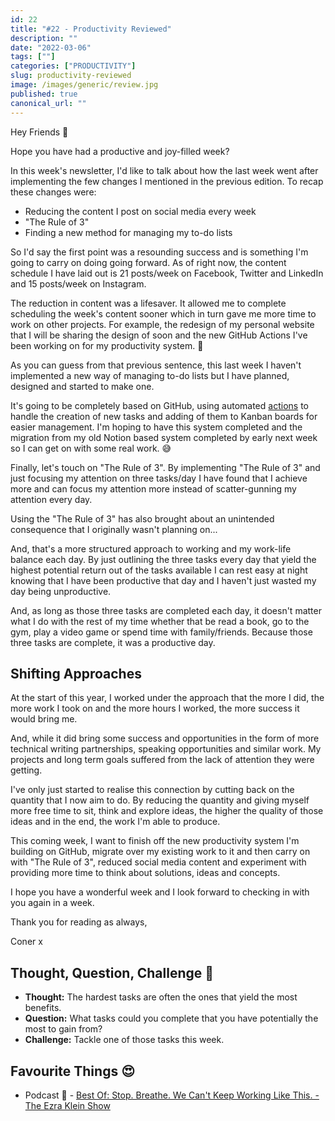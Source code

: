 ```yaml
---
id: 22
title: "#22 - Productivity Reviewed"
description: ""
date: "2022-03-06"
tags: [""]
categories: ["PRODUCTIVITY"]
slug: productivity-reviewed
image: /images/generic/review.jpg
published: true
canonical_url: ""
---
```


Hey Friends 👋

Hope you have had a productive and joy-filled week?

In this week's newsletter, I'd like to talk about how the last week went after implementing the few changes I mentioned in the previous edition. To recap these changes were:

- Reducing the content I post on social media every week
- "The Rule of 3"
- Finding a new method for managing my to-do lists

So I'd say the first point was a resounding success and is something I'm going to carry on doing going forward. As of right now, the content schedule I have laid out is 21 posts/week on Facebook, Twitter and LinkedIn and 15 posts/week on Instagram.

The reduction in content was a lifesaver. It allowed me to complete scheduling the week's content sooner which in turn gave me more time to work on other projects. For example, the redesign of my personal website that I will be sharing the design of soon and the new GitHub Actions I've been working on for my productivity system. 👀

As you can guess from that previous sentence, this last week I haven't implemented a new way of managing to-do lists but I have planned, designed and started to make one.

It's going to be completely based on GitHub, using automated [actions](https://github.com/features/actions) to handle the creation of new tasks and adding of them to Kanban boards for easier management. I'm hoping to have this system completed and the migration from my old Notion based system completed by early next week so I can get on with some real work. 😅

Finally, let's touch on "The Rule of 3". By implementing "The Rule of 3" and just focusing my attention on three tasks/day I have found that I achieve more and can focus my attention more instead of scatter-gunning my attention every day.

Using the "The Rule of 3" has also brought about an unintended consequence that I originally wasn't planning on...

And, that's a more structured approach to working and my work-life balance each day. By just outlining the three tasks every day that yield the highest potential return out of the tasks available I can rest easy at night knowing that I have been productive that day and I haven't just wasted my day being unproductive.

And, as long as those three tasks are completed each day, it doesn't matter what I do with the rest of my time whether that be read a book, go to the gym, play a video game or spend time with family/friends. Because those three tasks are complete, it was a productive day.

## Shifting Approaches

At the start of this year, I worked under the approach that the more I did, the more work I took on and the more hours I worked, the more success it would bring me.

And, while it did bring some success and opportunities in the form of more technical writing partnerships, speaking opportunities and similar work. My projects and long term goals suffered from the lack of attention they were getting.

I've only just started to realise this connection by cutting back on the quantity that I now aim to do. By reducing the quantity and giving myself more free time to sit, think and explore ideas, the higher the quality of those ideas and in the end, the work I'm able to produce.

This coming week, I want to finish off the new productivity system I'm building on GitHub, migrate over my existing work to it and then carry on with "The Rule of 3", reduced social media content and experiment with providing more time to think about solutions, ideas and concepts.

I hope you have a wonderful week and I look forward to checking in with you again in a week.

Thank you for reading as always,

Coner x

## Thought, Question, Challenge 🤔

- **Thought:** The hardest tasks are often the ones that yield the most benefits.
- **Question:** What tasks could you complete that you have potentially the most to gain from?
- **Challenge:** Tackle one of those tasks this week.

## Favourite Things 😍

- Podcast 🎤 - [Best Of: Stop. Breathe. We Can't Keep Working Like This. - The Ezra Klein Show](https://open.spotify.com/episode/2y7jL4Tb9hGIXJvcH7i17R?si=4d8e201f01d643e3)
